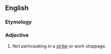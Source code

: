 ==English==

===Etymology===
{{prefix|en|non|striking}}

===Adjective===
{{en-adj|-}}

# Not participating in a [[strike]] or work stoppage.